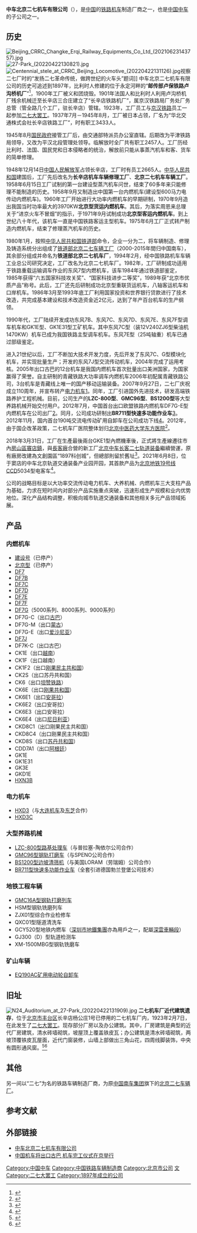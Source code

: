{{Infobox Company
| company_name        = 中车北京二七机车有限公司
| company_name_en     = CRRC Beijing Feb. 7th Locomotive Co., Ltd.
| company_logo        =
| image = Gate of CRRC Beijing Locomotive Co Ltd (20220422133247).jpg
| image_caption = 二七厂正门
| company_type        = [[中國中央企業|中國中央企業]]
| company_slogan      = 
| market_information  = 
| abbreviated_name    = 二七机车
| foundation          = 1897年
| location            = {{CHN}}[[北京市|北京市]][[丰台区|丰台区]]<br/>[[长辛店街道|长辛店街道]]杨公庄1号<br/>{{coord|39|49|0|N|116|11|45|E|region:CN|display=inline,title}}
| key_people      = 总经理：杨永林
| industry            = [[轨道交通|轨道交通]]裝備
| products          = 铁路机车车辆、养路机械、地铁工程车辆、矿山车辆的研发、制造、修理
| services            = 
| capital             = 
| revenue             = 
| operating_income    = 
| profit              = 
| total_asset         = 
| net_asset           = 
| market_value        = 
| num_employees       = 
| Net asset value     = 
| accounting_period   = 
| parent              = [[中国中车股份有限公司|中国中车股份有限公司]]
| divisions           = 
| major_shareholder   = 
| subsid              = 
| homepage            = http://www.crrcgc.cc/eqjc
| width               = 300px
}}

'''中车北京二七机车有限公司'''（{{lang-en|'''CRRC Beijing Feb. 7th Locomotive Co., Ltd.'''}}），是[[中国|中国]]的[[铁路机车|铁路机车]]制造厂商之一，也是[[中国中车|中国中车]]的子公司之一。

==历史==
[[File:Beijing_CRRC_Changke_Erqi_Railway_Equipments_Co_Ltd_(20210623143757).jpg|thumb]]
[[File:27-Park_(20220422130821).jpg|thumb]]
[[File:Centennial_stele_at_CRRC_Beijing_Locomotive_(20220422131126).jpg|thumb]]视察二七厂时的“发扬二七革命传统，做跨世纪的火车头”题词]]
中车北京二七机车有限公司的历史可追述到1897年，比利时人修建的位于永定河畔的“'''邮传部卢保铁路卢沟桥机厂'''”<ref>{{Cite web|title=存档副本|url=http://www.27rail.com/cn/about.aspx?faid=15&lan=1|accessdate=2013-01-18|archive-url=https://web.archive.org/web/20160813025252/http://www.27rail.com/cn/about.aspx?faid=15&lan=1|archive-date=2016-08-13|dead-url=yes}}</ref>，1900年工厂被义和团烧毁。1901年法国人和比利时人利用卢沟桥机厂残余机械迁至长辛店三合庄建立了“长辛店铁路机厂”，属京汉铁路局厂务处厂务总管（管全路几个工厂，驻长辛店）管辖。1923年，工厂员工与[[京汉铁路|京汉铁路]]员工一起参加[[二七大罢工|二七大罢工]]。1937年7月－1945年8月，工厂被日本占领，厂名为“华北交通株式会社长辛店铁路工厂”，时有职工3433人。

1945年8月[[国民政府|国民政府]]接管工厂后，由交通部特派员办公室直辖。后期改为平津铁路局领导，又改为平汉北段管理处领导。临解放时全厂共有职工2457人。工厂历经比利时、法国、国民党和日本侵略者的统治，解放前只能从事蒸汽机车和客、货车的简单修理。

1948年12月14日[[中国人民解放军|中国人民解放军]]占领长辛店，工厂时有员工2665人。[[中华人民共和国|中华人民共和国]]建国后，工厂先后改名为'''长辛店机车车辆修理工厂'''、'''北京二七机车车辆工厂'''。1958年6月15日工厂试制的第一台建设型蒸汽机车问世，结束了60多年来只能修理不能制造的历史。1958年9月又制造出中国第一台内燃机车(建设型600马力电传动内燃机车)。1960年工厂开始进行大功率内燃机车的早期研制，1970年9月造出我国当时功率最大的3970KW'''北京型货运内燃机车'''。其后，为落实周恩来总理关于“进京火车不冒烟”的指示，于1971年9月试制成功'''北京型客运内燃机车'''。到上世纪八十年代，该机车一直是中国铁路客运主型机车。1975年6月工厂正式转产制造内燃机车，结束了修理蒸汽机车的历史。

1980年1月，按照[[中华人民共和国铁道部|中华人民共和国铁道部]]命令，企业一分为二，将车辆制造、修理及铸造系统分出组成了[[中车北京二七车辆|铁道部北京二七车辆工厂]]（2000-2015年間归中国南车），其余部分组成并命名为'''铁道部北京二七机车厂'''，1994年2月，经中国铁路机车车辆工业总公司研究决定，工厂改名为北京二七机车厂。1982年，工厂研制成功适用于铁路重载运输调车作业的东风7型内燃机车，该车1984年通过铁道部鉴定，1985年获得“六五国家科技攻关奖”、“国家科技进步二等奖”，1989年获“北京市优质产品”称号。此后，工厂还先后研制成功北京型重联货运机车，八轴客运机车和口岸机车。1986年3月至1993年底工厂利用国家投资和世界银行贷款进行了技术改造，共完成基本建设和技术改造资金近2亿元，达到了年产百台机车的生产纲领。

1990年代，工厂陆续开发成功东风7B、东风7C、东风7D、东风7E、东风7F型调车机车和GK1E型、GK1E31型工矿机车。其中东风7C型（装12V240ZJ6型柴油机1470KW）机车已成为我国铁路主型调车机车。东风7E型（25吨轴重）机车已通过部级鉴定。

进入21世纪以后，工厂不断加大技术开发力度，先后开发了东风7C、G型模块化机车，并实现批量生产；开发的东风7J型交流传动机车，2004年完成了运用考核。2005年出口古巴的12台机车是我国内燃机车首次批量出口美洲国家，为国家赢得了荣誉。自主研制的青藏铁路大功率调车内燃机车2006年初配属青藏铁路公司，3台机车是青藏线上唯一的国产移动运输装备。2007年9月27日，二七厂庆祝成立110周年，并宣布转产[[电力机车|电力机车]][http://www.27rail.com.cn/default3.aspx?id=691]{{dead link|date=2017年11月 |bot=InternetArchiveBot |fix-attempted=yes }}。同年，工厂引进国外先进技术，研发高端铁路养护工程机械。目前，公司生产的'''LZC-800型{{illm|路基处理车|WD=Q90587630}}'''、'''GMC96型{{link-en|钢轨打磨列车|Railgrinder}}'''、'''BS1200型{{link-en|边坡清筛机|ballast cleaner}}'''等大型养路机械开始交付用户。2012年7月，中国首台出口欧盟铁路内燃机车DF7G-E型内燃机车在公司出厂[https://web.archive.org/web/20140107125218/http://www.27rail.com/cn/newsinfo.aspx?faid=361]。同月，公司成功研制出'''BR711型快速多功能作业车'''[https://web.archive.org/web/20140107130724/http://www.27rail.com/cn/newsinfo.aspx?faid=364]。2012年11月，国内首台190吨交流电传动矿用自卸车在公司成功下线[https://web.archive.org/web/20140107130727/http://www.27rail.com/cn/newsinfo.aspx?faid=483]。2012年，由于国企改革政策，二七机车厂医院整体划归[[北京中医药大学东方医院|北京中医药大学东方医院]]<ref>{{cite news|url=https://news.sina.com.cn/c/2012-10-02/143925294713.shtml|title=东方医院西院区改造工程启动|work=[[北京晚报|北京晚报]]|date=2012-10-02|accessdate=2021-12-21|archive-date=2021-12-21|archive-url=https://web.archive.org/web/20211221151402/http://news.sina.com.cn/c/2012-10-02/143925294713.shtml}}</ref>。

2018年3月31日，工厂在生產最後兩台GKE1型內燃機車後，正式將生產線遷往市內[[房山區|房山區]][[竇店鎮|竇店鎮]]，與[[中車長春軌道客車|長客廠]]合營的新工厂[[北京中车长客二七轨道装备|北京中车长客二七轨道装备]]繼續營運，原有廠房改建為文創園區“1897科创城”，但總部則留於舊址<ref>{{Cite web|title=北京晚報-百年机车二七厂即将停产 回顾北京内燃机车发展史|url=https://www.takefoto.cn/viewnews-1435519.html|accessdate=2019-05-05|archive-url=https://web.archive.org/web/20190513080749/https://www.takefoto.cn/viewnews-1435519.html|archive-date=2019-05-13|dead-url=no}}</ref>。2021年6月8日，位于窦店的中车北京轨道交通装备产业园开园，其首款产品为[[北京地铁19号线|北京地铁19号线]]CCD5034型电客车<ref>{{cite news|url=https://news.bjd.com.cn/2021/06/09/104719t100.html|title=今年年底通车的地铁19号线一期首列车揭开神秘面纱！|work=[[北京日报|北京日报]]|date=2021-06-09|accessdate=2021-06-24|archive-date=2021-06-24|archive-url=https://web.archive.org/web/20210624204553/https://news.bjd.com.cn/2021/06/09/104719t100.html}}</ref>。

公司的战略目标是以大功率交流传动电力机车、大养机械、内燃机车三大支柱产品为基础，力求在短时间内对部分产品实施重点突破，迅速形成生产规模和业内优势地位。深化产品结构调整，积极向城市轨道交通装备和其他相关多元产品领域拓展。

==产品==
===内燃机车===
* [[北京型柴油机车|建设号]]（已停产）
* [[北京型柴油机车|北京型]]（已停产）
* [[东风7型柴油机车|DF7]]
* [[东风7B型柴油机车|DF7B]]
* [[东风7C型柴油机车|DF7C]]
* [[DF7D型柴油机车|DF7D]]
* [[东风7E型柴油机车|DF7E]]
* [[东风7F型柴油机车|DF7F]]
* [[东风7G型柴油机车|DF7G]]（5000系列、8000系列、9000系列）
* DF7G-C（出口[[古巴|古巴]]）
* DF7G-M（出口[[蒙古|蒙古]]）
* DF7G-E（出口[[爱沙尼亚|爱沙尼亚]]）
* [[东风7J型柴油机车|DF7J]]
* DF7K-C（出口古巴）
* CK1E（出口[[越南|越南]]）
* CK1F（出口越南）
* CK1F2（出口[[刚果民主共和国|刚果民主共和国]]）
* CK2S（出口苏丹共和国）
* CK6（出口[[坦赞铁路|坦赞铁路]]）
* CK6E（出口[[刚果共和国|刚果共和国]]）
* CK6E1（出口[[安哥拉|安哥拉]]）
* CK6E2（出口安哥拉）
* CK6E3（出口安哥拉）
* CK6E4（出口[[尼日利亚|尼日利亚]]）
* CKD8C1（出口刚果民主共和国）
* CKD8C4（出口刚果民主共和国）
* CKD8S（出口[[苏丹共和国|苏丹共和国]]）
* CDD7A1（出口[[阿根廷|阿根廷]]）
* GK1E
* GK1E31
* GK3E
* GKD1E
* [[和谐3B型内燃机车|HXN3B]]

===电力机车===
* [[中国铁路HXD3型电力机车|HXD3]]（与[[大连机车|大连机车]]及[[东芝|东芝]]合作）
* [[中国铁路HXD3C型电力机车|HXD3C]]

===大型养路机械===
* [[LZC-800型路基处理车|LZC-800型路基处理车]]（与普拉塞-陶依尔公司合作）
* [[GMC96型钢轨打磨车|GMC96型钢轨打磨车]]（与SPENO公司合作）
* [[BS1200型边坡清筛机|BS1200型边坡清筛机]]（与美国LORAM（劳瑞姆）公司合作）
* [[BR711型快速多功能作业车|BR711型快速多功能作业车]]（全套引进德国勃兰登堡公司技术）

===地铁工程车辆===
* [[GMC16A型钢轨打磨列车|GMC16A型钢轨打磨列车]]
* HSM型钢轨铣磨列车
* ZJX01型综合作业检修车
* QXC01型隧道清洗车
* GCY520型地铁内燃车（[[深圳市地鐵集團|深圳市地鐵集團]]亦為用戶之一，配屬[[深雲車輛段|深雲車輛段]]）
* GJ300（D）型轨道检测车
* XM-1500MBG型钢轨铣磨车

===矿山车辆===
* [[EQ190AC矿用电动轮自卸车|EQ190AC矿用电动轮自卸车]]

==旧址==
{{文物保护单位
| 级别 = 全国
| 名称 = 长辛店“二七”大罢工旧址
| 子项 = 二七机车厂近代建筑遗存
| 图片 = N28 Belgian Building at 27-Park (20220422131643).jpg
| 说明 = 建于1916年的比利时小楼（艺员养成所）
| 编号 = 7-1617
| 分类 = 近现代重要史迹及代表性建筑
| 时代 = 1923年
| 所在 = [[北京市|北京市]][[丰台区|丰台区]]
| 登录 = 2013年
| Cat = 北京全国重点文物保护单位
}}
[[File:N24_Auditorium_at_27-Park_(20220422131909).jpg|thumb]]
'''二七机车厂近代建筑遗存'''，位于[[北京市|北京市]][[丰台区|丰台区]]长辛店杨公庄1号已停用的二七机车厂内，1923年2月7日，在此发生了[[二七大罢工|二七大罢工]]。现存部分厂房以及办公建筑。其中，厂房建筑是典型的近代厂房建筑，清水砖墙砌筑，坡屋顶上覆盖铁皮瓦；办公建筑是清水砖墙砌筑，两坡顶覆铁皮瓦屋面，近代门窗装修，山墙上部做出三角山花，四周线脚装饰，中央有圆形通风窗。<ref name=ftb>{{Cite web |url=http://www.bjft.gov.cn/fengtaibao/html/2014-09/26/content_8_2.htm |title=全国重点文物保护单位：长辛店二七大罢工旧址，丰台报，2014-09-26 |access-date=2015-04-10 |archive-url=https://web.archive.org/web/20150415025029/http://www.bjft.gov.cn/fengtaibao/html/2014-09/26/content_8_2.htm |archive-date=2015-04-15 |dead-url=yes }}</ref><ref name=ftww>{{Cite web |url=http://ww.bjft.gov.cn:8082/new_getWwgjById.action?uid=A9 |title=长辛店二七大罢工旧址-二七机车厂，北京市丰台区文化委员会，于2015-04-10查阅 |accessdate=2015-04-10 |archive-date=2015-04-15 |archive-url=https://web.archive.org/web/20150415031851/http://ww.bjft.gov.cn:8082/new_getWwgjById.action?uid=A9 |dead-url=no }}</ref>

==其他==
另一间以“二七”为名的铁路车辆制造厂商，为原[[中国南车集团|中国南车集团]]旗下的[[北京二七车辆厂|北京二七车辆厂]]。

==参考文献==
{{Reflist}}

==外部链接==
*[http://www.crrcgc.cc/eqjc 中车北京二七机车有限公司] {{Wayback|url=http://www.crrcgc.cc/eqjc |date=20201029021205 }}
*[http://politics.people.com.cn/GB/1026/3734025.html 中国机车将出口古巴  机车完工仪式在京举行] {{Wayback|url=http://politics.people.com.cn/GB/1026/3734025.html |date=20160304083551 }}

{{中国轨道交通装备企业}}
{{北京全国重点文物保护单位}}
[[Category:中国中车|Category:中国中车]]
[[Category:中国铁路车辆制造商|Category:中国铁路车辆制造商]]
[[Category:北京市公司|Category:北京市公司]]
[[Category:京汉铁路|文]]
[[Category:二七大罢工|Category:二七大罢工]]
[[Category:1897年成立的公司|Category:1897年成立的公司]]